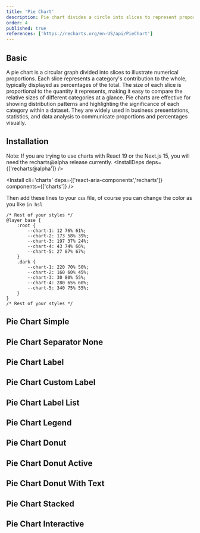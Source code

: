 ```yaml
---
title: 'Pie Chart'
description: Pie chart divides a circle into slices to represent proportions of a whole.
order: 4
published: true
references: ['https://recharts.org/en-US/api/PieChart']
---
```


## Basic

A pie chart is a circular graph divided into slices to illustrate numerical proportions. Each slice represents a category's contribution to the whole, typically displayed as percentages of the total. The size of each slice is proportional to the quantity it represents, making it easy to compare the relative sizes of different categories at a glance. Pie charts are effective for showing distribution patterns and highlighting the significance of each category within a dataset. They are widely used in business presentations, statistics, and data analysis to communicate proportions and percentages visually.

<How className="w-full" toUse='charts/pie-chart-simple-demo' />

## Installation

<Note variant="danger">Note: If you are trying to use charts with React 19 or the Next.js 15, you will need the recharts@alpha release currently.</Note>
<InstallDeps deps={['recharts@alpha']} />

<Install cli='charts' deps={['react-aria-components','recharts']} components={['charts']} />

Then add these lines to your `css` file, of course you can change the color as you like `in hsl`

```tsx {2-17}
/* Rest of your styles */
@layer base {
    :root {
        --chart-1: 12 76% 61%;
        --chart-2: 173 58% 39%;
        --chart-3: 197 37% 24%;
        --chart-4: 43 74% 66%;
        --chart-5: 27 87% 67%;
    }
    .dark {
        --chart-1: 220 70% 50%;
        --chart-2: 160 60% 45%;
        --chart-3: 30 80% 55%;
        --chart-4: 280 65% 60%;
        --chart-5: 340 75% 55%;
    }
}
/* Rest of your styles */
```

## Pie Chart Simple

<How className="w-full" toUse='charts/pie-chart-simple-demo' />

## Pie Chart Separator None

<How className="w-full" toUse='charts/pie-chart-separator-none-demo' />

## Pie Chart Label

<How className="w-full" toUse='charts/pie-chart-label-demo' />

## Pie Chart Custom Label

<How className="w-full" toUse='charts/pie-chart-custom-label-demo' />

## Pie Chart Label List

<How className="w-full" toUse='charts/pie-chart-label-list-demo' />

## Pie Chart Legend

<How className="w-full" toUse='charts/pie-chart-legend-demo' />

## Pie Chart Donut

<How className="w-full" toUse='charts/pie-chart-donut-demo' />

## Pie Chart Donut Active

<How className="w-full" toUse='charts/pie-chart-donut-active-demo' />

## Pie Chart Donut With Text

<How className="w-full" toUse='charts/pie-chart-donut-with-text-demo' />

## Pie Chart Stacked

<How className="w-full" toUse='charts/pie-chart-stacked-demo' />

## Pie Chart Interactive

<How className="w-full" toUse='charts/pie-chart-interactive-demo' />
